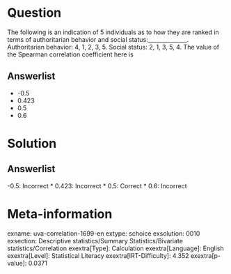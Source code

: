 Question
========

The following is an indication of 5 individuals as to how they are ranked in terms of authoritarian behavior and social status:______________. Authoritarian behavior: 4, 1, 2, 3, 5. Social status: 2, 1, 3, 5, 4. The value of the Spearman correlation coefficient here is

Answerlist
----------

* -0.5
* 0.423
* 0.5
* 0.6

Solution
========

Answerlist
----------

-0.5: Incorrect
* 0.423: Incorrect
* 0.5: Correct
* 0.6: Incorrect

Meta-information
================
exname: uva-correlation-1699-en
extype: schoice
exsolution: 0010
exsection: Descriptive statistics/Summary Statistics/Bivariate statistics/Correlation
exextra[Type]: Calculation
exextra[Language]: English
exextra[Level]: Statistical Literacy
exextra[IRT-Difficulty]: 4.352
exextra[p-value]: 0.0371
